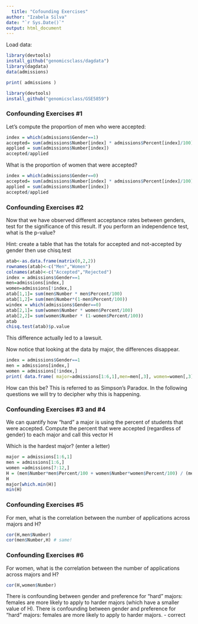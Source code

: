 ```yaml
---
  title: "Cofounding Exercises"
author: "Izabela Silva"
date: "`r Sys.Date()`"
output: html_document
---
```


Load data:

```r
library(devtools)
install_github("genomicsclass/dagdata")
library(dagdata)
data(admissions)
```

```r
print( admissions )
```

```r
library(devtools)
install_github("genomicsclass/GSE5859")
```

### Confounding Exercises #1

Let's compute the proportion of men who were accepted:

```r
index = which(admissions$Gender==1)
accepted= sum(admissions$Number[index] * admissions$Percent[index]/100)
applied = sum(admissions$Number[index])
accepted/applied
```
What is the proportion of women that were accepted?

```r
index = which(admissions$Gender==0)
accepted= sum(admissions$Number[index] * admissions$Percent[index]/100)
applied = sum(admissions$Number[index])
accepted/applied
```

### Confounding Exercises #2   

Now that we have observed different acceptance rates between genders, test for the significance of this result.
If you perform an independence test, what is the p-value?

Hint: create a table that has the totals for accepted and not-accepted by gender then use chisq.test

```r
atab<-as.data.frame(matrix(0,2,2))
rownames(atab)<-c("Men","Women")
colnames(atab)<-c("Accepted","Rejected")
index = admissions$Gender==1
men=admissions[index,]
women=admissions[!index,]
atab[1,1]= sum(men$Number * men$Percent/100)
atab[1,2]= sum(men$Number*(1-men$Percent/100))
windex = which(admissions$Gender==0)
atab[2,1]= sum(women$Number * women$Percent/100)
atab[2,2]= sum(women$Number * (1-women$Percent/100))
atab
chisq.test(atab)$p.value
```
This difference actually led to a lawsuit.

Now notice that looking at the data by major, the differences disappear.

```r
index = admissions$Gender==1
men = admissions[index,]
women = admissions[!index,]
print( data.frame( major=admissions[1:6,1],men=men[,3], women=women[,3]) )
```

How can this be? This is referred to as Simpson's Paradox.
In the following questions we will try to decipher why this is happening.

### Confounding Exercises #3 and #4 

We can quantify how "hard" a major is using the percent of students that were accepted. Compute the percent that were accepted (regardless of gender) to each major and call this vector H

Which is the hardest major? (enter a letter)

```r
major = admissions[1:6,1]
men = admissions[1:6,]
women =admissions[7:12,]
H = (men$Number*men$Percent/100 + women$Number*women$Percent/100) / (men$Number+women$Number)
H
major[which.min(H)]
min(H)
```

### Confounding Exercises #5

For men, what is the correlation between the number of applications across majors and H?

```r
cor(H,men$Number)
cor(men$Number,H) # same!
```
### Confounding Exercises #6

For women, what is the correlation between the number of applications across majors and H?

```r
cor(H,women$Number)
```

There is confounding between gender and preference for "hard" majors: females are more likely to apply to harder majors (which have a smaller value of H). There is confounding between gender and preference for "hard" majors: females are more likely to apply to harder majors. - correct